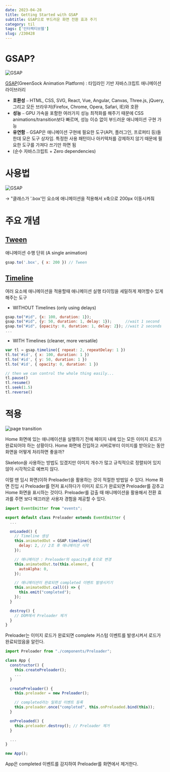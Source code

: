 ```yaml
---
date: 2023-04-28
title: Getting Started with GSAP
subtitle: GSAP으로 부드러운 화면 전환 효과 주기
category: til
tags: ['인터랙티브웹']
slug: /230428
---
```


# GSAP?

![GSAP](./gsap-logo.png)

[GSAP](https://greensock.com/)(GreenSock Animation Platform) : 타임라인 기반 자바스크립트 애니메이션 라이브러리

- **호환성** ⎯ HTML, CSS, SVG, React, Vue, Angular, Canvas, Three.js, jQuery, 그리고 모든 브라우저(Firefox, Chrome, Opera, Safari, IE)와 호환
- **성능** ⎯ GPU 가속을 포함한 여러가지 성능 최적화를 해주기 때문에 CSS animations/transition보다 빠르며, 성능 이슈 없이 부드러운 애니메이션 구현 가능
- **유연함** ⎯ GSAP은 애니메이션 구현에 필요한 도구(API, 플러그인, 프로퍼티 등)들 한데 모은 도구 상자임. 특정한 사용 패턴이나 아키텍처를 강제하지 않기 때문에 필요한 도구를 가져다 쓰기만 하면 됨
- (순수 자바스크립트 + Zero dependencies)

# 사용법

![GSAP](./gsap-basic-syntax.png)

→ "클래스가 '.box'인 요소에 애니메이션을 적용해서 x축으로 200px 이동시켜줘

# 주요 개념

## [Tween](https://greensock.com/docs/v3/GSAP/Tween)

애니메이션 수행 단위 (A single animation)

```js
gsap.to('.box', { x: 200 }) // Tween
```

## [Timeline](https://greensock.com/docs/v3/GSAP/Timeline)

여러 요소에 애니메이션을 적용할때 애니메이션 실행 타이밍을 세밀하게 제어할수 있게 해주는 도구

- WITHOUT Timelines (only using delays)

```js
gsap.to("#id", {x: 100, duration: 1});
gsap.to("#id", {y: 50, duration: 1, delay: 1});      //wait 1 second
gsap.to("#id", {opacity: 0, duration: 1, delay: 2}); //wait 2 seconds
...
```

- WITH Timelines (cleaner, more versatile)

```js
var tl = gsap.timeline({ repeat: 2, repeatDelay: 1 })
tl.to('#id', { x: 100, duration: 1 })
tl.to('#id', { y: 50, duration: 1 })
tl.to('#id', { opacity: 0, duration: 1 })

// then we can control the whole thing easily...
tl.pause()
tl.resume()
tl.seek(1.5)
tl.reverse()
```

# 적용

![page transition](./page-transition-loop.gif)

<Caption value="GSAP으로 부드럽게 화면 전환하기" />

Home 화면에 있는 애니메이션을 실행하기 전에 페이지 내에 있는 모든 이미지 로드가 완료되어야 하는 상황이다. Home 화면에 진입하고 서버로부터 이미지를 받아오는 동안 화면을 어떻게 처리하면 좋을까?

Skeleton을 사용하는 방법도 있겠지만 이미지 개수가 많고 규칙적으로 정렬되어 있지 않아 시각적으로 예쁘지 않다.

이럴 땐 임시 화면(이하 Preloader)을 활용하는 것이 적절한 방법일 수 있다. Home 화면 진입 시 Preloader를 먼저 표시하다가 이미지 로드가 완료되면 Preloader를 감추고 Home 화면을 표시하는 것이다. Preloader를 감출 때 애니메이션을 활용해서 전환 효과를 주면 보다 매끄러운 사용자 경험을 제공할 수 있다.

```js
import EventEmitter from "events";

export default class Preloader extends EventEmitter {
  ...

  onLoaded() {
    // Timeline 생성
    this.animatedOut = GSAP.timeline({
      delay: 2, // 2초 후 애니메이션 시작
    });

    // 애니메이션 : Preloader의 opacity를 0으로 변경
    this.animatedOut.to(this.element, {
      autoAlpha: 0,
    });

    // 애니메이션이 완료되면 completed 이벤트 발생시키기
    this.animatedOut.call(() => {
      this.emit("completed");
    });
  }

  destroy() {
    // DOM에서 Preloader 제거
  }
}

```

Preloader는 이미지 로드가 완료되면 complete 커스텀 이벤트를 발생시켜서 로드가 완료되었음을 알린다.

```js
import Preloader from "./components/Preloader";

class App {
  constructor() {
    this.createPreloader();
    ...
  }

  createPreloader() {
    this.preloader = new Preloader();

    // completed라는 일회성 이벤트 등록
    this.preloader.once("completed", this.onPreloaded.bind(this));
  }

  onPreloaded() {
    this.preloader.destroy(); // Preloader 제거
  }

  ...
}

new App();

```

App은 completed 이벤트를 감지하여 Preloader를 화면에서 제거한다.
